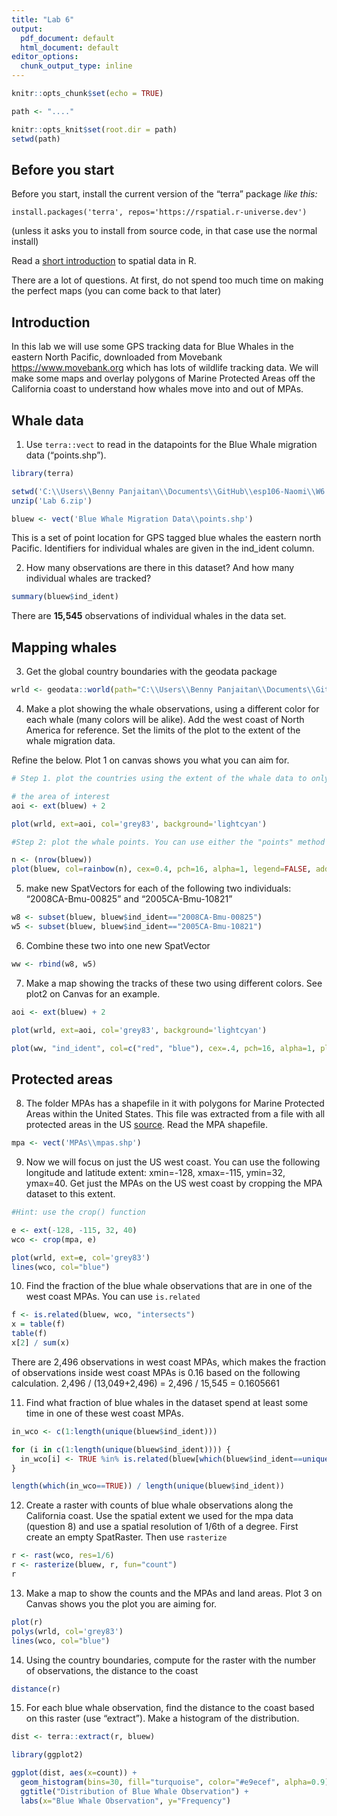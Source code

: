 ```yaml
---
title: "Lab 6"
output:
  pdf_document: default
  html_document: default
editor_options:
  chunk_output_type: inline
---
```


```r
knitr::opts_chunk$set(echo = TRUE)

path <- "...."

knitr::opts_knit$set(root.dir = path)
setwd(path)
```

## Before you start

Before you start, install the current version of the "terra" package *like this:*

    install.packages('terra', repos='https://rspatial.r-universe.dev')

(unless it asks you to install from source code, in that case use the normal install)

Read a [short introduction](https://rspatial.org/spatial/index.html) to spatial data in R.

There are a lot of questions. At first, do not spend too much time on making the perfect maps (you can come back to that later)

## Introduction

In this lab we will use some GPS tracking data for Blue Whales in the eastern North Pacific, downloaded from Movebank <https://www.movebank.org> which has lots of wildlife tracking data. We will make some maps and overlay polygons of Marine Protected Areas off the California coast to understand how whales move into and out of MPAs.

## Whale data

1.  Use `terra::vect` to read in the datapoints for the Blue Whale migration data ("points.shp").

```r
library(terra)

setwd('C:\\Users\\Benny Panjaitan\\Documents\\GitHub\\esp106-Naomi\\W6 Lab\\')
unzip('Lab 6.zip')

bluew <- vect('Blue Whale Migration Data\\points.shp')
```

This is a set of point location for GPS tagged blue whales the eastern north Pacific. Identifiers for individual whales are given in the ind_ident column.

2)  How many observations are there in this dataset? And how many individual whales are tracked?

```r
summary(bluew$ind_ident)
```

There are **15,545** observations of individual whales in the data set.

## Mapping whales

3.  Get the global country boundaries with the geodata package

```r
wrld <- geodata::world(path="C:\\Users\\Benny Panjaitan\\Documents\\GitHub\\esp106-Naomi\\W6 Lab\\")
```

4.  Make a plot showing the whale observations, using a different color for each whale (many colors will be alike). Add the west coast of North America for reference. Set the limits of the plot to the extent of the whale migration data.

Refine the below. Plot 1 on canvas shows you what you can aim for.

```r
# Step 1. plot the countries using the extent of the whale data to only show the area of interest. 

# the area of interest
aoi <- ext(bluew) + 2

plot(wrld, ext=aoi, col='grey83', background='lightcyan')

#Step 2: plot the whale points. You can use either the "points" method or "plot( , add=TRUE)". The latter is easier for coloring, but you need to tell it not to add a legend.

n <- (nrow(bluew))
plot(bluew, col=rainbow(n), cex=0.4, pch=16, alpha=1, legend=FALSE, add=TRUE)

```

5)  make new SpatVectors for each of the following two individuals: "2008CA-Bmu-00825" and "2005CA-Bmu-10821"

```r
w8 <- subset(bluew, bluew$ind_ident=="2008CA-Bmu-00825")
w5 <- subset(bluew, bluew$ind_ident=="2005CA-Bmu-10821")
```

6)  Combine these two into one new SpatVector

```r
ww <- rbind(w8, w5)
```

7)  Make a map showing the tracks of these two using different colors. See plot2 on Canvas for an example.

```r
aoi <- ext(bluew) + 2

plot(wrld, ext=aoi, col='grey83', background='lightcyan')

plot(ww, "ind_ident", col=c("red", "blue"), cex=.4, pch=16, alpha=1, plg=list(x=-152, y=10, cex=.5, bty = "o"), add=TRUE)
```

## Protected areas

8)  The folder MPAs has a shapefile in it with polygons for Marine Protected Areas within the United States. This file was extracted from a file with all protected areas in the US [source](https://www.protectedplanet.net). Read the MPA shapefile.

```r
mpa <- vect('MPAs\\mpas.shp')
```

9)  Now we will focus on just the US west coast. You can use the following longitude and latitude extent: xmin=-128, xmax=-115, ymin=32, ymax=40. Get just the MPAs on the US west coast by cropping the MPA dataset to this extent.

```r
#Hint: use the crop() function

e <- ext(-128, -115, 32, 40)
wco <- crop(mpa, e)

plot(wrld, ext=e, col='grey83')
lines(wco, col="blue")
```

10) Find the fraction of the blue whale observations that are in one of the west coast MPAs. You can use `is.related`

```r
f <- is.related(bluew, wco, "intersects")
x = table(f)
table(f)
x[2] / sum(x)
```

There are 2,496 observations in west coast MPAs, which makes the fraction of observations inside west coast MPAs is 0.16 based on the following calculation. 2,496 / (13,049+2,496) = 2,496 / 15,545 = 0.1605661

11) Find what fraction of blue whales in the dataset spend at least some time in one of these west coast MPAs.

```r
in_wco <- c(1:length(unique(bluew$ind_ident)))

for (i in c(1:length(unique(bluew$ind_ident)))) {
  in_wco[i] <- TRUE %in% is.related(bluew[which(bluew$ind_ident==unique(bluew$ind_ident)[i])], wco, "intersects")
}

length(which(in_wco==TRUE)) / length(unique(bluew$ind_ident))
```


12. Create a raster with counts of blue whale observations along the California coast. Use the spatial extent we used for the mpa data (question 8) and use a spatial resolution of 1/6th of a degree. First create an empty SpatRaster. Then use `rasterize`

```r
r <- rast(wco, res=1/6)
r <- rasterize(bluew, r, fun="count")
r
```

13. Make a map to show the counts and the MPAs and land areas. Plot 3 on Canvas shows you the plot you are aiming for.

```r
plot(r)
polys(wrld, col='grey83')
lines(wco, col="blue")
```

14) Using the country boundaries, compute for the raster with the number of observations, the distance to the coast

```r
distance(r)
```

15) For each blue whale observation, find the distance to the coast based on this raster (use "extract"). Make a histogram of the distribution.

```r
dist <- terra::extract(r, bluew)

library(ggplot2)

ggplot(dist, aes(x=count)) + 
  geom_histogram(bins=30, fill="turquoise", color="#e9ecef", alpha=0.9) +
  ggtitle("Distribution of Blue Whale Observation") +
  labs(x="Blue Whale Observation", y="Frequency")
```
